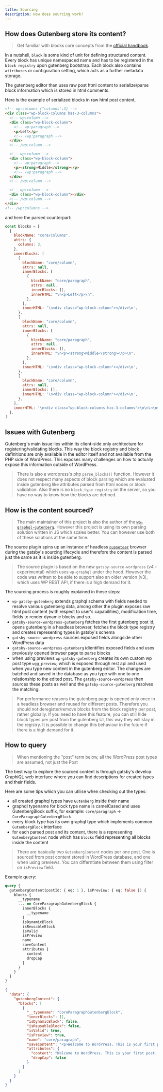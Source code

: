 ```yaml
---
title: Sourcing
description: How does sourcing work?
---
```


## How does Gutenberg store its content?

> Get familiar with blocks core concepts from the [official handbook](https://developer.wordpress.org/block-editor/principles/key-concepts/).

In a nutshell, `block` is some kind of unit for defining structured content. Every block has unique namespaced name and has to be registered in the `block registry` upon gutenberg bootstrap.
Each block also contains `attributes` or configuration setting, which acts as a further metadata storage.

The gutenberg editor than uses raw post html content to serialize/parse block information which is stored in html comments.

Here is the example of serialized blocks in raw html post content,

```html
<!-- wp:columns {"columns":3} -->
<div class="wp-block-columns has-3-columns">
  <!-- wp:column -->
  <div class="wp-block-column">
    <!-- wp:paragraph -->
    <p>Left</p>
    <!-- /wp:paragraph -->
  </div>
  <!-- /wp:column -->

  <!-- wp:column -->
  <div class="wp-block-column">
    <!-- wp:paragraph -->
    <p><strong>Middle</strong></p>
    <!-- /wp:paragraph -->
  </div>
  <!-- /wp:column -->

  <!-- wp:column -->
  <div class="wp-block-column"></div>
  <!-- /wp:column -->
</div>
<!-- /wp:columns -->
```

and here the parsed counterpart:

```js
const blocks = [
  {
    blockName: "core/columns",
    attrs: {
      columns: 3,
    },
    innerBlocks: [
      {
        blockName: "core/column",
        attrs: null,
        innerBlocks: [
          {
            blockName: "core/paragraph",
            attrs: null,
            innerBlocks: [],
            innerHTML: "\n<p>Left</p>\n",
          },
        ],
        innerHTML: '\n<div class="wp-block-column"></div>\n',
      },
      {
        blockName: "core/column",
        attrs: null,
        innerBlocks: [
          {
            blockName: "core/paragraph",
            attrs: null,
            innerBlocks: [],
            innerHTML: "\n<p><strong>Middle</strong></p>\n",
          },
        ],
        innerHTML: '\n<div class="wp-block-column"></div>\n',
      },
      {
        blockName: "core/column",
        attrs: null,
        innerBlocks: [],
        innerHTML: '\n<div class="wp-block-column"></div>\n',
      },
    ],
    innerHTML: '\n<div class="wp-block-columns has-3-columns">\n\n\n\n</div>\n',
  },
]
```

## Issues with Gutenberg

Gutenberg's main issue lies within its client-side only architecture for registering/validating blocks. This way the block registry and block definitions are only available in the editor itself and not available from the PHP side of WordPress. This exposes many challenges on how to actually expose this information outside of WordPress.

> There is also a wordpress's php `parse_blocks()` function. However it does not respect many aspects of block parsing which are evaluated inside gutenberg like attributes parsed from html nodes or block validation. Also there is no `block_type registry` on the server, so you have no way to know how the blocks are defined.

## How is the content sourced?

> The main maintainer of this project is also the author of the [`wp-graphql-gutenberg`](https://github.com/pristas-peter/wp-graphql-gutenberg). However this project is using its own parsing solution written in JS which scales better. You can however use both of these solutions at the same time.

The source plugin spins up an instance of headless [`puppeteer`](https://github.com/puppeteer/puppeteer) browser during the gatsby's sourcing lifecycle and therefore the content is parsed just the same as it is inside gutenberg.

> The source plugin is based on the new `gatsby-source-wordpress` (v4 - experimental) which uses `wp-graphql` under the hood. However the code was written to be able to support also an older version (v3), which uses WP REST API, if there is a high demand for it.

The sourcing process is roughly explained in these steps:

- `wp-gatsby-gutenberg` extends graphql schema with fields needed to resolve various gutenberg data, among other the plugin exposes raw html post content (with respect to user's capabilities), modification time, fields to render dynamic blocks and so...
- `gatsby-source-wordpress-gutenberg` fetches the first gutenberg post id, opens gutenberg in a headless browser, fetches the block type registry and creates representing types in gatsby's schema
- `gatsby-source-wordpress` sources exposed fields alongside other WordPress data
- `gatsby-source-wordpress-gutenberg` idientifies exposed fields and uses previously opened browser page to parse blocks
- when using previews `wp-gatsby-gutenberg` creates its own custom wp post type `wgg_preview`, which is exposed through rest api and used when you type new content in the gutenberg editor. The changes are batched and saved in the database as you type with one to one relationship to the edited post. The `gatsby-source-wordpress` then sources these posts as well and the `gatsby-source-gutenberg` resolves the matching.

> For performance reasons the gutenberg page is opened only once in a headless browser and reused for different posts. Therefore you should not deregister/remove blocks from the block registry per post, rather globally. If you need to have this feature, you can still hide block types per post from the gutenberg UI, this way they will stay in the registry. It is possible to change this behaviour in the future if there is a high demand for it.

## How to query

> When mentioning the "post" term below, all the WordPress post types are assumed, not just the Post

The best way to explore the sourced content is through gatsby's develop GraphiQL web interface where you can find descriptions for created types and their fields.

Here are some tips which you can utilise when checking out the types:

- all created graphql types have `Gutenberg` inside their name
- graphql typename for block type name is camelCased and uses GutenbergBlock suffix, for example: `core/paragraph` -> `CoreParagraphGutenbergBlock`
- every block type has its own graphql type which implements common `GutenbergBlock` interface
- for each parsed post and its content, there is a representing `GutenbergContent` node which has `blocks` field representing all blocks inside the content

> There are basically two `GutenbergContent` nodes per one post. One is sourced from post content stored in WordPress database, and one when using previews. You can differntiate between them using filter on `isPreview` field.

Example query:

```graphql
query {
  gutenbergContent(postId: { eq: 1 }, isPreview: { eq: false }) {
    blocks {
      __typename
      ... on CoreParagraphGutenbergBlock {
        innerBlocks {
          __typename
        }
        isDynamicBlock
        isReusableBlock
        isValid
        isPreview
        name
        saveContent
        attributes {
          content
          dropCap
        }
      }
    }
  }
}
```

```json
{
  "data": {
    "gutenbergContent": {
      "blocks": [
        {
          "__typename": "CoreParagraphGutenbergBlock",
          "innerBlocks": [],
          "isDynamicBlock": false,
          "isReusableBlock": false,
          "isValid": true,
          "isPreview": true,
          "name": "core/paragraph",
          "saveContent": "<p>Welcome to WordPress. This is your first post. Edit or delete it, then start writing!</p>",
          "attributes": {
            "content": "Welcome to WordPress. This is your first post. Edit or delete it, then start writing!",
            "dropCap": false
          }
        }
      ]
    }
  }
}
```
